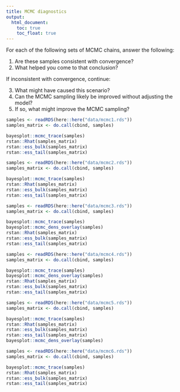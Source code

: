 ```yaml
---
title: MCMC diagnostics
output:
  html_document:
    toc: true
    toc_float: true
---
```


For each of the following sets of MCMC chains, answer the following:

1. Are these samples consistent with convergence?
2. What helped you come to that conclusion?

If inconsistent with convergence, continue:

3. What might have caused this scenario?
4. Can the MCMC sampling likely be improved without adjusting the model?
5. If so, what might improve the MCMC sampling?

```r
samples <- readRDS(here::here("data/mcmc1.rds"))
samples_matrix <- do.call(cbind, samples)

bayesplot::mcmc_trace(samples)
rstan::Rhat(samples_matrix)
rstan::ess_bulk(samples_matrix)
rstan::ess_tail(samples_matrix)
```

```r
samples <- readRDS(here::here("data/mcmc2.rds"))
samples_matrix <- do.call(cbind, samples)

bayesplot::mcmc_trace(samples)
rstan::Rhat(samples_matrix)
rstan::ess_bulk(samples_matrix)
rstan::ess_tail(samples_matrix)
```

```r
samples <- readRDS(here::here("data/mcmc3.rds"))
samples_matrix <- do.call(cbind, samples)

bayesplot::mcmc_trace(samples)
bayesplot::mcmc_dens_overlay(samples)
rstan::Rhat(samples_matrix)
rstan::ess_bulk(samples_matrix)
rstan::ess_tail(samples_matrix)
```

```r
samples <- readRDS(here::here("data/mcmc4.rds"))
samples_matrix <- do.call(cbind, samples)

bayesplot::mcmc_trace(samples)
bayesplot::mcmc_dens_overlay(samples)
rstan::Rhat(samples_matrix)
rstan::ess_bulk(samples_matrix)
rstan::ess_tail(samples_matrix)
```

```r
samples <- readRDS(here::here("data/mcmc5.rds"))
samples_matrix <- do.call(cbind, samples)

bayesplot::mcmc_trace(samples)
rstan::Rhat(samples_matrix)
rstan::ess_bulk(samples_matrix)
rstan::ess_tail(samples_matrix)
bayesplot::mcmc_dens_overlay(samples)
```

```r
samples <- readRDS(here::here("data/mcmc6.rds"))
samples_matrix <- do.call(cbind, samples)

bayesplot::mcmc_trace(samples)
rstan::Rhat(samples_matrix)
rstan::ess_bulk(samples_matrix)
rstan::ess_tail(samples_matrix)
```
